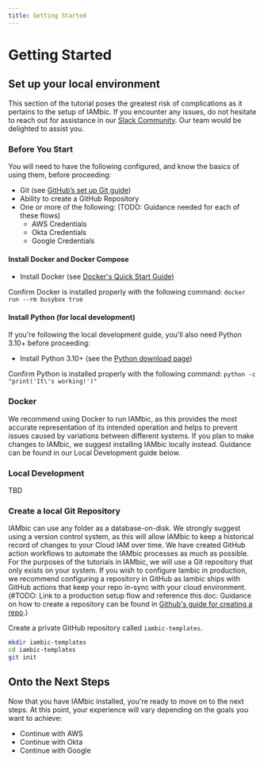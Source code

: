 ```yaml
---
title: Getting Started
---
```


# Getting Started

## Set up your local environment

This section of the tutorial poses the greatest risk of complications as it pertains to the setup of IAMbic. If you encounter any issues, do not hesitate to reach out for assistance in our [Slack Community](https://communityinviter.com/apps/noqcommunity/noq). Our team would be delighted to assist you.

### Before You Start

You will need to have the following configured, and know the basics of using them, before proceeding:

- Git (see [GitHub’s set up Git guide](https://help.github.com/en/github/getting-started-with-github/set-up-git))
- Ability to create a GitHub Repository
- One or more of the following: (TODO: Guidance needed for each of these flows)
  - AWS Credentials
  - Okta Credentials
  - Google Credentials

#### Install Docker and Docker Compose

- Install Docker (see [Docker&#39;s Quick Start Guide)](https://docs.docker.com/desktop/get-started/)

Confirm Docker is installed properly with the following command:
`docker run --rm busybox true`

#### Install Python (for local development)

If you're following the local development guide, you'll also need Python 3.10+ before proceeding:

- Install Python 3.10+ (see the [Python download page](https://www.python.org/downloads/))

Confirm Python is installed properly with the following command:
`python -c "print('It\'s working!')"`

### Docker

We recommend using Docker to run IAMbic, as this provides the most accurate representation of its intended operation and helps to prevent issues caused by variations between different systems. If you plan to make changes to IAMbic, we suggest installing IAMbic locally instead. Guidance can be found in our Local Development guide below.

### Local Development

TBD

### Create a local Git Repository

IAMbic can use any folder as a database-on-disk. We strongly suggest using a version control system, as this will allow IAMbic to keep a historical record of changes to your Cloud IAM over time.  We have created GitHub action workflows to automate the IAMbic processes as much as possible. For the purposes of the tutorials in IAMbic, we will use a Git repository that only exists on your system. If you wish to configure Iambic in production, we recommend configuring a repository in GitHub as Iambic ships with GitHub actions that keep your repo in-sync with your cloud environment. (#TODO: Link to a production setup flow and reference this doc: Guidance on how to create a repository can be found in [Github&#39;s guide for creating a repo](https://docs.github.com/en/get-started/quickstart/create-a-repo).)

Create a private GitHub repository called `iambic-templates`.

```bash
mkdir iambic-templates
cd iambic-templates
git init
```

## Onto the Next Steps

Now that you have IAMbic installed, you're ready to move on to the next steps. At this point, your experience will vary depending on the goals you want to achieve:

- Continue with AWS
- Continue with Okta
- Continue with Google
